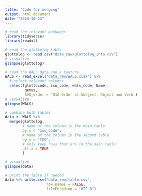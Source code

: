 ```yaml
---
title: "Code for merging"
output: html_document
date: "2024-10-23"
---
```


```r
# read the relevant packages
library(tidyverse)
library(readxl) 
```


```r
# read the glottolog table
glottolog <- read.csv("data_raw/glottolog_info.csv")
# visualize
glimpse(glottolog)
```

```r
# read the WALS data and a feature
WALS <- read_excel("data_raw/WALS.xlsx") %>%
  # select relevant columns
  select(glottocode, iso_code, wals_code, Name,
         genus,
         SVO_order = `81A Order of Subject, Object and Verb`)
# visualize
glimpse(WALS)
```

```r
# combine both tables
data <- WALS %>%
  merge(glottolog, 
        # name of the column in the main table
        by.x = "iso_code",
        # name of the column in the second table
        by.y = "ISO",
        # only keep rows that are in the main table
        all.x = TRUE
        )

# visualize
glimpse(data)
```

```r
# print the table if needed
data %>% write.csv("data_raw/table.csv",
                   row.names = FALSE,
                   fileEncoding = "UTF-8")
```

